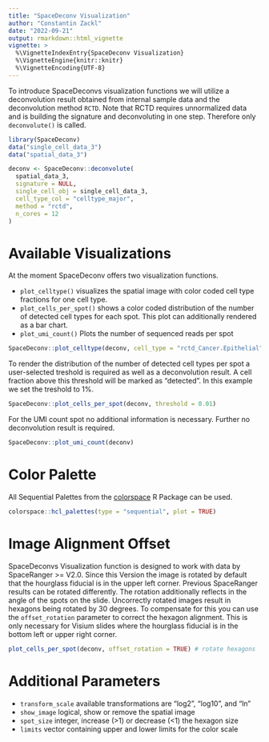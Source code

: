```yaml
---
title: "SpaceDeconv Visualization"
author: "Constantin Zackl"
date: "2022-09-21"
output: rmarkdown::html_vignette
vignette: >
  %\VignetteIndexEntry{SpaceDeconv Visualization}
  %\VignetteEngine{knitr::knitr}
  %\VignetteEncoding{UTF-8}
---
```


To introduce SpaceDeconvs visualization functions we will utilize a deconvolution result obtained from internal sample data and the deconvolution method `RCTD`. Note that RCTD requires unnormalized data and is building the signature and deconvoluting in one step. Therefore only `deconvolute()` is called. 

```r
library(SpaceDeconv)
data("single_cell_data_3")
data("spatial_data_3")

deconv <- SpaceDeconv::deconvolute(
  spatial_data_3,
  signature = NULL,
  single_cell_obj = single_cell_data_3,
  cell_type_col = "celltype_major",
  method = "rctd",
  n_cores = 12
)
```

# Available Visualizations

At the moment SpaceDeconv offers two visualization functions. 

* `plot_celltype()` visualizes the spatial image with color coded cell type fractions for one cell type. 
* `plot_cells_per_spot()` shows a color coded distribution of the number of detected cell types for each spot. This plot can additionally rendered as a bar chart. 
* `plot_umi_count()` Plots the number of sequenced reads per spot

```r
SpaceDeconv::plot_celltype(deconv, cell_type = "rctd_Cancer.Epithelial")
```


To render the distribution of the number of detected cell types per spot a user-selected treshold is required as well as a deconvolution result. A cell fraction above this threshold will be marked as "detected". In this example we set the treshold to 1%. 
```r
SpaceDeconv::plot_cells_per_spot(deconv, threshold = 0.01)
```

For the UMI count spot no additional information is necessary. Further no deconvolution result is required.

```r
SpaceDeconv::plot_umi_count(deconv)
```

# Color Palette 
All Sequential Palettes from the [colorspace](https://colorspace.r-forge.r-project.org/) R Package can be used. 
```r
colorspace::hcl_palettes(type = "sequential", plot = TRUE)
```


# Image Alignment Offset
SpaceDeconvs Visualization function is designed to work with data by SpaceRanger >= V2.0. Since this Version the image is rotated by default that the hourglass fiducial is in the upper left corner. Previous SpaceRanger results can be rotated differently. The rotation additionally reflects in the angle of the spots on the slide. Uncorrectly rotated images result in hexagons being rotated by 30 degrees. To compensate for this you can use the `offset_rotation` parameter to correct the hexagon alignment. This is only necessary for Visium slides where the hourglass fiducial is in the bottom left or upper right corner. 

```r
plot_cells_per_spot(deconv, offset_rotation = TRUE) # rotate hexagons
```

# Additional Parameters 

* `transform_scale` available transformations are "log2", "log10", and "ln"
* `show_image` logical, show or remove the spatial image
* `spot_size` integer, increase (>1) or decrease (<1) the hexagon size
* `limits` vector containing upper and lower limits for the color scale
